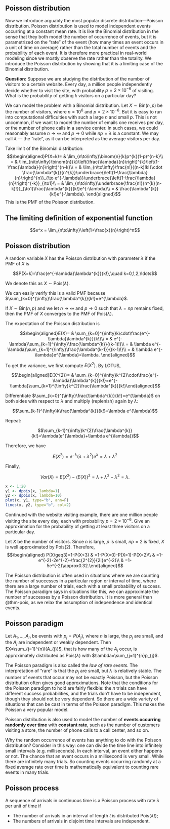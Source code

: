 ## Poisson distribution

Now we introduce arguably the most popular discrete
distribution---Poisson distribution. Poisson distribution is used to
model independent events occurring at a constant mean rate. It is like
the Binomial distribution in the sense that they both model the number
of occurrence of events, but it is parametrized on the "rate" of the
event (how many times an event occurs in a unit of time on average)
rather than the total number of events and the probability of each
event. It is therefore more practical in real-world modeling since we
mostly observe the rate rather than the totality. We introduce the
Poisson distribution by showing that it is a limiting case of the
Binomial distribution.

**Question:** Suppose we are studying the distribution of the number of
visitors to a certain website. Every day, a million people independently
decide whether to visit the site, with probability $p=2\times10^{-6}$ of
visiting. What is the probability of getting $k$ visitors on a
particular day?

We can model the problem with a Binomial distribution. Let
$X\sim \text{Bin}(n,p)$ be the number of visitors, where $n=10^{6}$ and
$p=2\times10^{-6}$. But it is easy to run into computational
difficulties with such a large $n$ and small $p$. This is not uncommon,
if we want to model the number of emails one receives per day, or the
number of phone calls in a service center. In such cases, we could
reasonably assume $n\to\infty$ and $p\to0$ while $np=\lambda$ is a
constant. We may call $\lambda$ --- the "rate", as it can be interpreted
as the average visitors per day.

Take limit of the Binomial distribution:
$$\begin{aligned}P(X=k)= & \lim_{n\to\infty}\binom{n}{k}p^{k}(1-p)^{n-k}\\
= & \lim_{n\to\infty}\binom{n}{k}\left(\frac{\lambda}{n}\right)^{k}\left(1-\frac{\lambda}{n}\right)^{n-k}\\
= & \lim_{n\to\infty}\frac{n!}{(n-k)!k!}\cdot \frac{\lambda^{k}}{n^{k}}\underbrace{\left(1-\frac{\lambda}{n}\right)^{n}}_{\to e^{-\lambda}}\underbrace{\left(1-\frac{\lambda}{n}\right)^{-k}}_{\to1}\\
= & \lim_{n\to\infty}\underbrace{\frac{n!}{n^{k}(n-k)!}}_{\to1}\frac{\lambda^{k}}{k!}e^{-\lambda}\\
= & \frac{\lambda^{k}}{k!}e^{-\lambda}.
\end{aligned}$$ This is the PMF of the Poisson distribution.

::: callout-note
## The limiting definition of exponential function

$$e^x = \lim_{n\to\infty}\left(1+\frac{x}{n}\right)^n$$
:::

::: {#def-pois}
## Poisson distribution

A random variable $X$ has the Poisson distribution with parameter
$\lambda$ if the PMF of $X$ is

$$P(X=k)=\frac{e^{-\lambda}\lambda^{k}}{k!},\quad k=0,1,2,\ldots$$

We denote this as $X\sim\textrm{Pois}(\lambda)$.
:::

We can easily verify this is a valid PMF because
$\sum_{k=0}^{\infty}\frac{\lambda^{k}}{k!}=e^{\lambda}$.

::: {#thm-pois}
If $X\sim \text{Bin}(n,p)$ and we let $n\to\infty$ and $p\to0$ such that
$\lambda=np$ remains fixed, then the PMF of $X$ converges to the PMF of
$\text{Pois}(\lambda)$.
:::

The expectation of the Poisson distribution is

$$\begin{aligned}E(X)= & \sum_{k=0}^{\infty}k\cdot\frac{e^{-\lambda}\lambda^{k}}{k!}\\
= & e^{-\lambda}\sum_{k=1}^{\infty}\frac{\lambda^{k}}{(k-1)!}\\
= & \lambda e^{-\lambda}\sum_{k=1}^{\infty}\frac{\lambda^{k-1}}{(k-1)!}\\
= & \lambda e^{-\lambda}e^{\lambda}=\lambda.
\end{aligned}$$

To get the variance, we first compute $E(X^{2})$. By LOTUS,

$$\begin{aligned}E(X^{2})= & \sum_{k=0}^{\infty}k^{2}\cdot\frac{e^{-\lambda}\lambda^{k}}{k!}=e^{-\lambda}\sum_{k=1}^{\infty}k^{2}\frac{\lambda^{k}}{k!}\end{aligned}$$

Differentiate $\sum_{k=0}^{\infty}\frac{\lambda^{k}}{k!}=e^{\lambda}$ on
both sides with respect to $\lambda$ and multiply (replenish) again by
$\lambda$:

$$\sum_{k-1}^{\infty}k\frac{\lambda^{k}}{k!}=\lambda e^{\lambda}$$

Repeat:

$$\sum_{k-1}^{\infty}k^{2}\frac{\lambda^{k}}{k!}=\lambda(e^{\lambda}+\lambda e^{\lambda})$$

Therefore, we have

$$E(X^{2})=e^{-\lambda}(\lambda+\lambda^{2})e^{\lambda}=\lambda+\lambda^{2}$$

Finally,

$$Var(X)=E(X^{2})-(E(X))^{2}=\lambda+\lambda^{2}-\lambda^{2}=\lambda.$$

```r
x <- 1:20
y1 <- dpois(x, lambda=1)
y2 <- dpois(x, lambda=10)
plot(x, y1, type="b", ann=F)
lines(x, y2, type="b", col=2)
```

::: {#exm-4.20}
Continued with the website visiting example, there are one million
people visiting the site every day, each with probability
$p=2\times10^{-6}$. Give an approximation for the probability of getting
at least three visitors on a particular day.

Let $X$ be the number of visitors. Since $n$ is large, $p$ is small,
$np=2$ is fixed, $X$ is well approximated by $\text{Pois}(2)$.
Therefore, $$\begin{aligned}
P(X\geq3)=1-P(X<3) & =1-P(X=0)-P(X=1)-P(X=2)\\
 & =1-e^{-2}-2e^{-2}-\frac{2^{2}}{2!}e^{-2}\\
 & =1-5e^{-2}\approx0.32.\end{aligned}$$
:::

The Poisson distribution is often used in situations where we are
counting the number of successes in a particular region or interval of
time, where there are a large number of trials, each with a small
probability of success. The Poisson paradigm says in situations like
this, we can approximate the number of successes by a Poisson
distribution. It is more general than @thm-pois, as we relax the
assumption of independence and identical events.

::: {#prp-pois}
## Poisson paradigm

Let $A_{1},\dots,A_{n}$ be events with $p_{j}=P(A_{j})$, where $n$ is
large, the $p_{j}$ are small, and the $A_{j}$ are independent or weakly
dependent. Then $X=\sum_{j=1}^{n}I(A_{j})$, that is how many of the
$A_{j}$ occur, is approximately distributed as $\text{Pois}(\lambda)$
with $\lambda=\sum_{j=1}^{n}p_{j}$.
:::

The Poisson paradigm is also called the *law of rare events*. The
interpretation of "rare" is that the $p_{j}$ are small, but $\lambda$ is
relatively stable. The number of events that occur may not be exactly
Poisson, but the Poisson distribution often gives good approximations.
Note that the conditions for the Poisson paradigm to hold are fairly
flexible: the $n$ trials can have different success probabilities, and
the trials don't have to be independent, though they should not be very
dependent. So there are a wide variety of situations that can be cast in
terms of the Poisson paradigm. This makes the Poisson a very popular
model.

Poisson distribution is also used to model the number of **events
occurring randomly over time** with **constant rate**, such as the
number of customers visiting a store, the number of phone calls to a
call center, and so on.

Why the random occurrence of events has anything to do with the Poisson
distribution? Consider in this way: one can divide the time line into
infinitely small intervals (e.g. milliseconds). In each interval, an
event either happens or not. The chance that an event occurs in a
millisecond is very small. While there are infinitely many trials. So
counting events occurring randomly at a fixed average rate over time is
mathematically equivalent to counting rare events in many trials.

::: {#def-pois-proc}
## Poisson process

A sequence of arrivals in continuous time is a Poisson process with rate
$\lambda$ per unit of time if

-   The number of arrivals in an interval of length $t$ is distributed
    $\text{Pois}(\lambda t)$;
-   The numbers of arrivals in disjoint time intervals are independent.
:::

